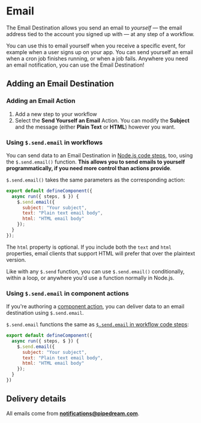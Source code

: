 # Email

The Email Destination allows you send an email to _yourself_ — the email address tied to the account you signed up with — at any step of a workflow.

You can use this to email yourself when you receive a specific event, for example when a user signs up on your app. You can send yourself an email when a cron job finishes running, or when a job fails. Anywhere you need an email notification, you can use the Email Destination!



## Adding an Email Destination

### Adding an Email Action

1. Add a new step to your workflow
2. Select the **Send Yourself an Email** Action. You can modify the **Subject** and the message (either **Plain Text** or **HTML**) however you want.

### Using `$.send.email` in workflows

You can send data to an Email Destination in [Node.js code steps](/workflows/building-workflows/code/nodejs/), too, using the `$.send.email()` function. **This allows you to send emails to yourself programmatically, if you need more control than actions provide**.

`$.send.email()` takes the same parameters as the corresponding action:

```javascript
export default defineComponent({
  async run({ steps, $ }) {
    $.send.email({
      subject: "Your subject",
      text: "Plain text email body",
      html: "HTML email body"
    });
  }
});
```

The `html` property is optional. If you include both the `text` and `html` properties, email clients that support HTML will prefer that over the plaintext version.

Like with any `$.send` function, you can use `$.send.email()` conditionally, within a loop, or anywhere you'd use a function normally in Node.js.

### Using `$.send.email` in component actions

If you're authoring a [component action](/contributing/components/#actions), you can deliver data to an email destination using `$.send.email`.

`$.send.email` functions the same as [`$.send.email` in workflow code steps](#using-sendemail-in-workflows):

```javascript
export default defineComponent({
  async run({ steps, $ }) {
    $.send.email({
      subject: "Your subject",
      text: "Plain text email body",
      html: "HTML email body"
    });
  }
})
```

## Delivery details

All emails come from **notifications@pipedream.com**.
